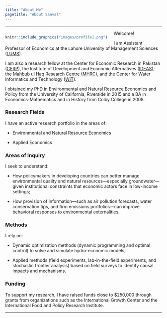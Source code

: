 ```yaml
---
title: "About Me"
pagetitle: "About Sanval"
---
```


***

<div style= "float:left; margin-right: 20px;">
```r
knitr::include_graphics("images/profile1.png")
```
</div>

Welcome!

I am Assistant Professor of Economics at the Lahore University of Management Sciences ([LUMS](https://lums.edu.pk)).

I am also a research fellow at the Center for Economic Research in Pakistan ([CERP](https://www.cerp.org.pk)), the Institute of Development and Economic Alternatives ([IDEAS](https://ideaspak.org)), the Mahbub ul Haq Research Centre ([MHRC](https://mhrc.lums.edu.pk)), and the Center for Water Informatics and Technology ([WIT](https://wit.lums.edu.pk)).

I obtained my PhD in Environmental and Natural Resource Economics and Policy from the University of California, Riverside in 2015 and a BA in Economics-Mathematics and in History from Colby College in 2008.

<p style="margin-top:1.5em;">
### Research Fields
</p>

I have an active research portfolio in the areas of:

* Environmental and Natural Resource Economics

* Applied Economics

<p style="margin-top:1.5em;">
### Areas of Inquiry
</p>

I seek to understand:

* How policymakers in developing countries can better manage environmental quality and natural resources---especially groundwater---given institutional constraints that economic actors face in low-income settings;

* How provision of information---such as air pollution forecasts, water conservation tips, and firm emissions portfolios---can improve behavioral responses to environmental externalities.

<p style="margin-top:1.5em;">
### Methods
</p>

I rely on:

* Dynamic optimization methods (dynamic programming and optimal control) to solve and simulate hydro-economic models;

* Applied methods (field experiments, lab-in-the-field experiments, and stochastic frontier analysis) based on field surveys to identify causal impacts and mechanisms.

<p style="margin-top:1.5em;">
### Funding
</p>

To support my research, I have raised funds close to $250,000 through grants from organizations such as the International Growth Center and the International Food and Policy Research Institute.

***
